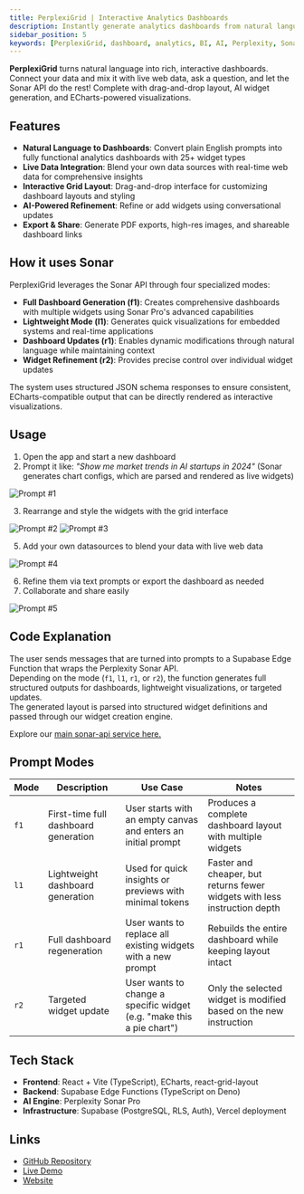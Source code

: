 ```yaml
---
title: PerplexiGrid | Interactive Analytics Dashboards
description: Instantly generate analytics dashboards from natural language using live data via Perplexity Sonar API.
sidebar_position: 5
keywords: [PerplexiGrid, dashboard, analytics, BI, AI, Perplexity, Sonar, ECharts, Supabase]
---
```


**PerplexiGrid** turns natural language into rich, interactive dashboards. Connect your data and mix it with live web data, ask a question, and let the Sonar API do the rest! Complete with drag-and-drop layout, AI widget generation, and ECharts-powered visualizations.

## Features

* **Natural Language to Dashboards**: Convert plain English prompts into fully functional analytics dashboards with 25+ widget types
* **Live Data Integration**: Blend your own data sources with real-time web data for comprehensive insights
* **Interactive Grid Layout**: Drag-and-drop interface for customizing dashboard layouts and styling
* **AI-Powered Refinement**: Refine or add widgets using conversational updates
* **Export & Share**: Generate PDF exports, high-res images, and shareable dashboard links

## How it uses Sonar

PerplexiGrid leverages the Sonar API through four specialized modes:

* **Full Dashboard Generation (f1)**: Creates comprehensive dashboards with multiple widgets using Sonar Pro's advanced capabilities
* **Lightweight Mode (l1)**: Generates quick visualizations for embedded systems and real-time applications
* **Dashboard Updates (r1)**: Enables dynamic modifications through natural language while maintaining context
* **Widget Refinement (r2)**: Provides precise control over individual widget updates

The system uses structured JSON schema responses to ensure consistent, ECharts-compatible output that can be directly rendered as interactive visualizations.

## Usage

1. Open the app and start a new dashboard  
2. Prompt it like: _"Show me market trends in AI startups in 2024"_  (Sonar generates chart configs, which are parsed and rendered as live widgets)

![Prompt #1](https://www.perplexigrid.com/guide/prompt_dark.gif)

3. Rearrange and style the widgets with the grid interface  

![Prompt #2](https://www.perplexigrid.com/guide/move_dark.gif)
![Prompt #3](https://www.perplexigrid.com/guide/customize_dark.gif)

5. Add your own datasources to blend your data with live web data

![Prompt #4](https://www.perplexigrid.com/guide/datasource_dark.gif)

6. Refine them via text prompts or export the dashboard as needed  
7. Collaborate and share easily

![Prompt #5](https://www.perplexigrid.com/guide/invite_dark.gif)

## Code Explanation

The user sends messages that are turned into prompts to a Supabase Edge Function that wraps the Perplexity Sonar API.  
Depending on the mode (`f1`, `l1`, `r1`, or `r2`), the function generates full structured outputs for dashboards, lightweight visualizations, or targeted updates.  
The generated layout is parsed into structured widget definitions and passed through our widget creation engine.

Explore our [main sonar-api service here.](https://github.com/PetarRan/perplexigrid/blob/main/server/supabase/functions/_shared/perplexityService.ts)

## Prompt Modes

| Mode | Description | Use Case | Notes |
|------|-------------|----------|-------|
| `f1` | First-time full dashboard generation | User starts with an empty canvas and enters an initial prompt | Produces a complete dashboard layout with multiple widgets |
| `l1` | Lightweight dashboard generation | Used for quick insights or previews with minimal tokens | Faster and cheaper, but returns fewer widgets with less instruction depth |
| `r1` | Full dashboard regeneration | User wants to replace all existing widgets with a new prompt | Rebuilds the entire dashboard while keeping layout intact |
| `r2` | Targeted widget update | User wants to change a specific widget (e.g. "make this a pie chart") | Only the selected widget is modified based on the new instruction |

## Tech Stack

* **Frontend**: React + Vite (TypeScript), ECharts, react-grid-layout
* **Backend**: Supabase Edge Functions (TypeScript on Deno)
* **AI Engine**: Perplexity Sonar Pro
* **Infrastructure**: Supabase (PostgreSQL, RLS, Auth), Vercel deployment

## Links

- [GitHub Repository](https://github.com/PetarRan/perplexigrid)
- [Live Demo](https://app.perplexigrid.com)
- [Website](https://www.perplexigrid.com)
